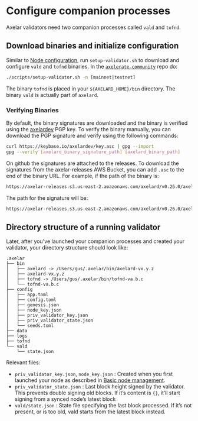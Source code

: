 # Configure companion processes



Axelar validators need two companion processes called `vald` and `tofnd`.

## Download binaries and initialize configuration

Similar to [Node configuration](/node/config-node), run `setup-validator.sh` to download and configure `vald` and `tofnd` binaries. In the [`axelerate-community`](https://github.com/axelarnetwork/axelarate-community) repo do:

```bash
./scripts/setup-validator.sh -n [mainnet|testnet]
```

The binary `tofnd` is placed in your `${AXELARD_HOME}/bin` directory. The binary `vald` is actually part of `axelard`.

### Verifying Binaries

By default, the binary signatures are downloaded and the binary is verified using the [axelardev](https://keybase.io/axelardev) PGP key. To verify the binary manually, you can download the PGP signature and verify using the following commands:

```bash
curl https://keybase.io/axelardev/key.asc | gpg --import
gpg --verify [axelard_binary_signature_path] [axelard_binary_path]
```

On github the signatures are attached to the releases. To download the signatures from the axelar-releases AWS Bucket, you can add `.asc` to the end of the binary URL. For example, if the path of the binary is:
```bash
https://axelar-releases.s3.us-east-2.amazonaws.com/axelard/v0.26.0/axelard-darwin-arm64-v0.26.0
```
The path for the signature will be:
```bash
https://axelar-releases.s3.us-east-2.amazonaws.com/axelard/v0.26.0/axelard-darwin-arm64-v0.26.0.asc
```

## Directory structure of a running validator

Later, after you've launched your companion processes and created your validator, your directory structure should look like:

```
.axelar
├── bin
│   ├── axelard -> /Users/gus/.axelar/bin/axelard-vx.y.z
│   ├── axelard-vx.y.z
│   ├── tofnd -> /Users/gus/.axelar/bin/tofnd-va.b.c
│   └── tofnd-va.b.c
├── config
│   ├── app.toml
│   ├── config.toml
│   ├── genesis.json
│   ├── node_key.json
│   ├── priv_validator_key.json
│   ├── priv_validator_state.json
│   └── seeds.toml
├── data
├── logs
├── tofnd
└── vald
    └── state.json
```

Relevant files:

- `priv_validator_key.json`, `node_key.json` : Created when you first launched your node as described in [Basic node management](/node/basic/).
- `priv_validator_state.json` : Last block height signed by the validator. This prevents double signing old blocks. If it’s content is `{}`, it’ll start signing from a synced node’s latest block
- `vald/state.json` : State file specifying the last block processed. If it’s not present, or is too old, vald starts from the latest block instead.
